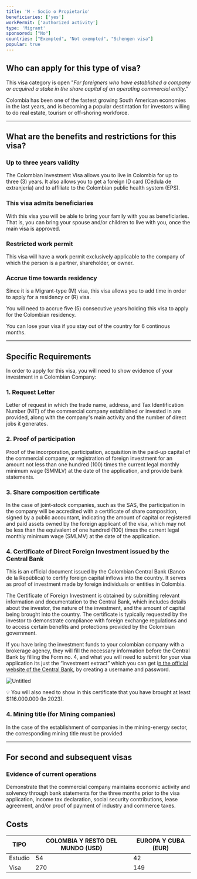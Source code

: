 ```yaml
---
title: 'M - Socio o Propietario'
beneficiaries: ['yes']
workPermit: ['authorized activity']
type: 'Migrant'
sponsored: ["No"]
countries: ["Exempted", "Not exempted", "Schengen visa"]
popular: true
---
```

## Who can apply for this type of visa?

This visa category is open "*For foreigners who have established a company or acquired a stake in the share capital of an operating commercial entity*.”

Colombia has been one of the fastest growing South American economies in the last years, and is becoming a popular destintation for investors willing to do real estate, tourism or off-shoring workforce.

---

## What are the benefits and restrictions for this visa?

### **Up to three years validity**

The Colombian Investment Visa allows you to live in Colombia for up to three (3) years. It also allows you to get a foreign ID card (Cédula de extranjería) and to affiliate to the Colombian public health system (EPS).

### **This visa admits beneficiaries**

With this visa you will be able to bring your family with you as beneficiaries. That is, you can bring your spouse and/or children to live with you, once the main visa is approved.

### Restricted **work permit**

This visa will have a work permit exclusively applicable to the company of which the person is a partner, shareholder, or owner.

### **Accrue time towards residency**

Since it is a Migrant-type (M) visa, this visa allows you to add time in order to apply for a residency or (R) visa.

You will need to accrue five (5) consecutive years holding this visa to apply for the Colombian residency.

You can lose your visa if you stay out of the country for 6 continous months.

---

## Specific Requirements

In order to apply for this visa, you will need to show evidence of your investment in a Colombian Company:

### 1. Request Letter

Letter of request in which the trade name, address, and Tax Identification Number (NIT) of the commercial company established or invested in are provided, along with the company's main activity and the number of direct jobs it generates.

### 2. Proof of participation

Proof of the incorporation, participation, acquisition in the paid-up capital of the commercial company, or registration of foreign investment for an amount not less than one hundred (100) times the current legal monthly minimum wage (SMMLV) at the date of the application, and provide bank statements.

### 3. Share composition certificate

In the case of joint-stock companies, such as the SAS, the participation in the company will be accredited with a certificate of share composition, signed by a public accountant, indicating the amount of capital or registered and paid assets owned by the foreign applicant of the visa, which may not be less than the equivalent of one hundred (100) times the current legal monthly minimum wage (SMLMV) at the date of the application.

### 4. Certificate of Direct Foreign Investment issued by the Central Bank

This is an official document issued by the Colombian Central Bank (Banco de la República) to certify foreign capital inflows into the country. It serves as proof of investment made by foreign individuals or entities in Colombia.

The Certificate of Foreign Investment is obtained by submitting relevant information and documentation to the Central Bank, which includes details about the investor, the nature of the investment, and the amount of capital being brought into the country. The certificate is typically requested by the investor to demonstrate compliance with foreign exchange regulations and to access certain benefits and protections provided by the Colombian government.

If you have bring the investment funds to your colombian company with a brokerage agency, they will fill the necessary information before the Central Bank by filling the Form no. 4, and what you will need to submit for your visa application its just the “investment extract” which you can get i[n the official website of the Central Bank](https://zenu.banrep.gov.co/siteminderagent/forms/BANREP_sauc.fcc?TYPE=33554433&REALMOID=06-870eb168-471a-4a13-85a4-3446f6237643&GUID=&SMAUTHREASON=0&METHOD=GET&SMAGENTNAME=-SM-jfDB62YUvEZxPBq%2bnkYmczClfx3pA4BeGR7TSdLeZKpURLsKBnH36ZE%2fSZ38ASeb&TARGET=-SM-https%3a%2f%2fzenu%2ebanrep%2egov%2eco%2fSAUCPortal%2fapp%2findex#), by creating a username and password. 

![Untitled](https://prod-files-secure.s3.us-west-2.amazonaws.com/5ba766a1-ea5e-4bc0-88f5-29aa4760f982/c4cc3972-7664-48b3-b5f1-c5a692ac14d0/Untitled.png)

<aside>
💡 You will also need to show in this certificate that you have brought at least $116.000.000 (In 2023).

</aside>

### 4. Mining title (for Mining companies)

In the case of the establishment of companies in the mining-energy sector, the corresponding mining title must be provided

---

## For second and subsequent visas

### Evidence of current operations

Demonstrate that the commercial company maintains economic activity and solvency through bank statements for the three months prior to the visa application, income tax declaration, social security contributions, lease agreement, and/or proof of payment of industry and commerce taxes. 

## Costs

| TIPO | COLOMBIA Y RESTO DEL MUNDO (USD) | EUROPA Y CUBA (EUR) |
| --- | --- | --- |
| Estudio | 54 | 42 |
| Visa | 270 | 149 |